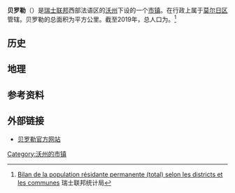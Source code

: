 {{瑞士市镇信息框
 | 市镇名称= 贝罗勒
 | 原文名称             = {{lang|fr|Berolle}}
 | 图片                = Berolle1.jpeg
 | 纹章 = Berolle-coat of arms.svg
 | 语言                   = [[法语|法语]]
 | 所属州               = 沃州
 | iso-code-region = 
 | 所属区               = [[莫尔日区|莫尔日区]]
 | lat_d=46|lat_m=33.5|lat_NS=N|long_d=6|long_m=20.2|long_EW=E
 | 邮政编码        = 1149
 | 市镇代码        = 5424
 | 面积                 = {{smn|9.60|5|100}}
 | 平均海拔        =  757
 | 人口               = {{smn|300|6}}
 | 主页  = www.berolle.ch
 | 市镇长           = Stéphane Teuscher
 | 相邻市镇             = 
 | 友好城市             = 
|地图文件             = Karte Gemeinde Berolle 2011.png
|}}
'''贝罗勒'''（{{lang-fr|Berolle}}）是[[瑞士联邦|瑞士联邦]]西部法语区的[[沃州|沃州]]下设的一个[[瑞士市镇|市镇]]。在行政上属于[[莫尔日区|莫尔日区]]管辖。贝罗勒的总面积为{{smn|9.60|5|100}}平方公里。截至2019年，总人口为{{smn|300|6}}。<ref>{{fr}}[http://www.bfs.admin.ch/bfs/portal/fr/index/themen/01/02/blank/key/raeumliche_verteilung/kantone__gemeinden.Document.67244.xls Bilan de la population résidante permanente (total) selon les districts et les communes]{{dead link|date=2018年4月 |bot=InternetArchiveBot |fix-attempted=yes }} 瑞士联邦统计局</ref>

==历史==

==地理==

==参考资料==
{{reflist}}

==外部链接==
*{{fr}}[http://www.berolle.ch 贝罗勒官方网站]{{Wayback|url=http://www.berolle.ch/ |date=20190119211120 }}

{{DEFAULTSORT:Berolle}}
{{沃州莫尔日区行政区划}}
[[Category:沃州的市镇|Category:沃州的市镇]]